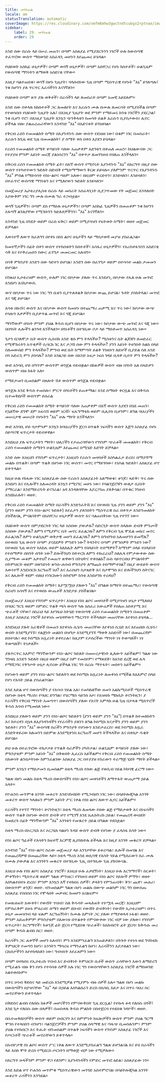```yaml
---
title: መገንጠል
locale: am
statusTranslation: automatic
coverImage: https://res.cloudinary.com/xmfm6mhw3gwctndtcubgx2rptnae/image/upload/v1740468922/small_cover_tratado_de_psicologia_revolucionaria_a4c0dca4e0.webp
sidebar:
    label: 29. መገንጠል
    order: 29
---
```

አንድ ሰው በራሱ ላይ በሠራ መጠን፣ በጣም አስጸያፊ የሚያደርጉንን ነገሮች ሁሉ ከውስጣዊ ተፈጥሮው ውስጥ ማስወገድ አስፈላጊ መሆኑን እየጨመረ ይሄዳል።

የህይወት አስከፊ ሁኔታዎች፣ በጣም ወሳኝ ሁኔታዎች፣ በጣም አስቸጋሪ የሆኑ ክስተቶች፣ ሁልጊዜም የውስጣዊ ማንነትን ለማወቅ አስደናቂ ናቸው።

እነዚያ ባልተጠበቁ፣ ወሳኝ በሆኑ ጊዜያት፣ ባላሰብነው ጊዜ በጣም ሚስጥራዊ የሆኑት "እኔ" ይገለጣሉ፤ ንቁ ከሆንን ያለ ጥርጥር እራሳችንን እናገኛለን።

የህይወት በጣም ጸጥ ያሉ ወቅቶች፣ በራሳችን ላይ ለመስራት በጣም አመቺ አይደሉም።

አንድ ሰው በቀላሉ ከክስተቶች ጋር ለመለየት እና እራሱን ሙሉ በሙሉ ለመርሳት በሚያስችል በጣም የተወሳሰቡ የህይወት ጊዜያት አሉ፤ በእነዚያ ጊዜያት ወደ ምንም የማይመሩ ከንቱ ነገሮችን ያደርጋል፤ ንቁ ቢሆን ኖሮ፣ በእነዚያ ጊዜያት እንኳን ጭንቅላቱን ከመሳት ይልቅ እራሱን ቢያስታውስ፣ ሊኖር ይችላል ብሎ ያልጠረጠራቸውን አንዳንድ "እኔ" በአድናቆት ይገነዘባል።

የቅርብ ራስን የመመልከት ስሜት በእያንዳንዱ ሰው ውስጥ የደነዘዘ ነው፤ በቁም ነገር በመስራት፣ እራሱን ከጊዜ ወደ ጊዜ በመመልከት፤ ያ ስሜት ቀስ በቀስ እያደገ ይሄዳል።

የራስን የመመልከት ስሜት ቀጣይነት ባለው አጠቃቀም እድገቱን በቀጠለ መጠን፣ ከህልውናው ጋር የተያያዘ ምንም አይነት መረጃ ያልነበረንን "እኔ" በቀጥታ ለመገንዘብ የበለጠ እንችላለን።

በቅርብ ራስን የመመልከት ስሜት ፊት፣ በእኛ ውስጥ የሚኖሩት እያንዳንዱ "እኔ" በእርግጥ በዚያ ሰው ውስጥ የተካተተውን ጉድለት በድብቅ የሚስማማውን ቅርጽ ይይዛሉ። ያለምንም ጥርጥር የእያንዳንዱ "እኔ" ምስል የማይሳሳት የስነ-ልቦና ጣዕም አለው፣ በዚህም ተረድተን፣ እንይዛለን፣ እንይዛለን፣ በተፈጥሮ ውስጣዊ ማንነቱን እና የሚለየውን ጉድለት እንይዛለን።

በመጀመሪያ ኤሶቴሪያሊስቱ በራሱ ላይ መስራት አስፈላጊነት ሲያጋጥመው የት መጀመር እንዳለበት አያውቅም ነገር ግን ሙሉ በሙሉ ግራ ተጋብቷል።

ወሳኝ ጊዜዎችን፣ በጣም ደስ የማይሉ ሁኔታዎችን፣ በጣም አስከፊ ጊዜዎችን በመጠቀም ንቁ ከሆንን አፋጣኝ ልንለያቸው የሚገቡንን ጉድለቶቻችንን፣ "እኔ" እናገኛለን።

አንዳንድ ጊዜ በንዴት ወይም በራስ ፍቅር፣ ወይም በሚያሳዝን የፍትወት ስሜት፣ ወዘተ መጀመር ይቻላል።

እውነተኛ ለውጥ ከፈለግን በየቀኑ በስነ ልቦና ሁኔታችን ላይ ማስታወሻ መያዝ ያስፈልጋል።

ከመተኛታችን በፊት በቀን ውስጥ የተከሰቱትን ክስተቶች፣ አሳፋሪ ሁኔታዎችን፣ የአሪስቶፋንስን አስደናቂ ሳቅ እና የሶቅራጠስን ስውር ፈገግታ መመርመር አለብን።

በሳቅ ምክንያት አንድን ሰው ጎድተን ይሆናል፣ አንድን ሰው በፈገግታ ወይም በተሳሳተ መልክ ታመመን ይሆናል።

በንጹህ ኢሶቴሪዝም ውስጥ, ሁሉም ነገር በቦታው ያለው ጥሩ እንደሆነ, በቦታው የሌለ ሁሉ መጥፎ እንደሆነ እናስታውስ.

ውሃ በቦታው ጥሩ ነው ነገር ግን ቤቱን ቢያጥለቀልቅ ከቦታው ውጪ ይሆናል፣ ጉዳት ያስከትላል፣ መጥፎ እና ጎጂ ይሆናል።

እሳቱ በኩሽና ውስጥ እና በቦታው ውስጥ ከመሆኑ በተጨማሪ ጠቃሚ እና ጥሩ ነው፤ ከቦታው ውጭ የሳሎን እቃዎችን ቢያቃጥል መጥፎ እና ጎጂ ይሆናል።

ማንኛውም በጎነት ምንም ያህል ቅዱስ ቢሆን በቦታው ጥሩ ነው፣ ከቦታው ውጭ መጥፎ እና ጎጂ ነው። በበጎነት ሌሎችን ልንጎዳ እንችላለን። በጎነቶችን በተገቢው ቦታ ላይ ማስቀመጥ አስፈላጊ ነው።

ጌታን በጋለሞታ ቤት ውስጥ ሲሰብክ አንድ ቄስ ምን ትላላችሁ? ሚስቱንና ሴት ልጆቹን ለመድፈር የሚሞክሩትን አጥቂዎች ሲባርክ ገር እና ታጋሽ ሰው ምን ትላላችሁ? ያንን አይነት ትዕግስት ከልክ በላይ ስለመውሰድ ምን ትላላችሁ? ምግብ ወደ ቤት ከማምጣት ይልቅ ገንዘቡን ለድሆች ቢያድል ስለ አንድ በጎ አድራጊ ምን ያስባሉ? አንድ አገልጋይ ሰው በአንድ አፍታ ነፍሰ ገዳይ ቢላዋ ቢሰጥ ምን ትላላችሁ?

ውድ አንባቢ ሆይ በግጥም ውስጥም ወንጀል ተደብቋል። በክፉዎች ውስጥ ብዙ በጎነት አለ በጻድቃን ውስጥም ብዙ ክፋት አለ።

የማይታመን ቢመስልም በጸሎት ሽቶ ውስጥም ወንጀል ተደብቋል።

ወንጀሉ እንደ ቅዱስ ተመስሎ፣ ምርጥ በጎነቶችን ይጠቀማል፣ እንደ ሰማዕት ቀርቧል እና በቅዱስ ቤተመቅደሶች ውስጥም ይሰራል

የቅርብ ራስን የመመልከት ስሜት ቀጣይነት ባለው አጠቃቀም በእኛ ውስጥ እያደገ በሄደ መጠን፣ የኋለኛው ደግሞ ደም አፍሳሽ ወይም ነርቭ፣ ፍሌግማቲክ ወይም ቢሊየስ ቢሆንም፣ ለግል ባህሪያችን መሠረታዊ መሠረት የሆኑትን "እኔ" ሁሉ ማየት እንችላለን።

ውድ አንባቢ ሆይ ባታምኑም እንኳን ከባህሪያችን ጀርባ በጥልቅ ነፍሳችን ውስጥ እጅግ አስጸያፊ የሆኑ ሰይጣናዊ ፍጥረታት ተደብቀዋል።

እንደዚህ ያሉ ፍጥረታትን ማየት፣ ህሊናችን የታጠረባቸውን የገሃነም ጭራቆች መመልከት፣ የቅርብ ራስን የመመልከት ስሜትን ሁልጊዜም እየጨመረ በሚሄድ እድገት ይቻላል።

አንድ ሰው እነዚህን የገሃነም ፍጥረታት፣ እነዚህን የራሱን መዛባቶች እስካልፈታ ድረስ፣ በማያሻማ መልኩ በጥልቅ፣ በጣም ጥልቅ በሆነው ነገር ውስጥ፣ መኖር የማይገባው፣ የአካል ጉድለት፣ አስጸያፊ ሆኖ ይቀጥላል።

ከዚህ ሁሉ የከፋው ነገር አስጸያፊው ሰው የራሱን አስጸያፊነት አለማወቁ፣ ቆንጆ፣ ጻድቅ፣ ጥሩ ሰው እንደሆነ እና የሌሎችን አለመረዳት እንኳን የሚናገር መሆኑ ነው፣ የባልንጀሮቹን ውለታ ቢስነት ያማርራል፣ እንደማይረዱት ይናገራል፣ ዕዳ እንዳለባቸው እያረጋገጠ ያለቅሳል፣ በጥቁር ገንዘብ እንደከፈሉት፣ ወዘተ.

የቅርብ ራስን የመመልከት ስሜት በራሳችን እንድንፈትሽ እና በተወሰነ ጊዜ ያንን ወይም ያንን "እኔ" (ያንን ወይም ያንን የስነ-ልቦና ጉድለት) እየፈታን ያለንበትን ሚስጥራዊ ስራ በቀጥታ እንድንመለከት ያስችለናል, ምናልባትም በአስቸጋሪ ሁኔታዎች ውስጥ እና ባልጠበቅነው ጊዜ የተገኘ ነው።

በህይወት ውስጥ በምታደርጉት ነገር ላይ አስበው ያውቃሉ? በድርጊት ውስጥ ስላለው ድብቅ ምንጮች አስበው ያውቃሉ? ለምን የሚያምር ቤት መኖር ይፈልጋሉ? ለምን የቅርብ ጊዜ ሞዴል መኪና መኖር ይፈልጋሉ? ለምን ሁልጊዜም ወቅታዊ መሆን ይፈልጋሉ? ለምን ስግብግብ አለመሆንን ይመኛሉ? በተወሰነ ጊዜ ውስጥ በጣም ያናደደዎት ምንድን ነው? ትላንትና በጣም ያሞገሰዎት ምንድን ነው? በተወሰነ ጊዜ ውስጥ ከእከሌ ወይም ከእከሊት ለምን የበላይነት ተሰማዎት? ከማንም በላይ የበላይነት የተሰማዎት በስንት ሰዓት ነው? ድሎችንህን ስትተርክ ለምን ተኩራራህ? ስለሌላ የምታውቀው ሰው ሲያማሙ መቆም አቃተህ? የመጠጥ ጽዋውን በትህትና ተቀበልክ? ሱስ ሳይኖርብህ ምናልባትም በትምህርት ወይም በወንድነት ጽንሰ-ሐሳብ ምክንያት ለማጨስ ተስማምተሃል? በዚያ ውይይት ውስጥ እውነተኛ እንደነበርክ እርግጠኛ ነህ? እና እራስህን ስታጸድቅ እና ስታሞግስ እና ድሎችንህን ስትናገር እና ለሌሎች ቀደም ብለህ የነገርከውን ስትደግም ከንቱ እንደሆንክ ተረዳህ?

የቅርብ ራስን የመመልከት ስሜት፣ እያሟሟህ ያለውን "እኔ" በግልጽ ከማየት በተጨማሪ፣ የውስጣዊ ስራህን አሳዛኝ እና የተወሰኑ ውጤቶች እንድታይ ያስችልሃል።

በመጀመሪያ እነዚህ የገሃነም ፍጥረታት፣ እነዚህ የስነ ልቦና መዛባቶች በሚያሳዝን ሁኔታ የሚለዩህ በባህር ግርጌ ወይም በምድር ጥልቅ ጫካ ውስጥ ካሉ አስፈሪ አውሬዎች የበለጠ አስቀያሚ እና ጭራቆች ናቸው፤ በስራህ ላይ እየገፋህ ስትሄድ የውስጣዊ ራስን የመመልከት ስሜትን በመጠቀም እነዚያ አስጸያፊ ነገሮች እየቀነሱ መሄዳቸውን ማረጋገጥ ትችላለህ። መጠናቸው እየቀነሰ ይሄዳል…

እንደነዚህ ያሉት አራዊቶች በመጠን እየቀነሱ ሲሄዱ መጠናቸው እየቀነሰ ሲሄድ እና እየጠበቡ ሲሄዱ፣ ውበት እንደሚያገኙ፣ የልጅነት መልክን በዝግታ እንደሚያገኙ ማወቅ አስደሳች ነው፤ በመጨረሻም ይበተናሉ፣ ወደ ኮስሚክ አቧራነት ይቀየራሉ፣ ከዚያም የታሰረችው ማንነት ነፃ ትወጣለች፣ ነፃ ትወጣለች፣ ትነቃለች።

ያለጥርጥር አእምሮ ማንኛውንም የስነ-ልቦና ጉድለት በመሠረታዊነት ሊለውጥ አይችልም፤ ግልጽ ነው ግንዛቤ አንድን ጉድለት በዚህ ወይም በዚያ ስም የመሰየም፣ የማጽደቅ፣ ከአንድ ደረጃ ወደ ሌላ የማሸጋገር የቅንጦት ሁኔታ ሊኖረው ይችላል ነገር ግን በራሱ ማጥፋት፣ መበተን አይችልም።

የሆነውን ወይም ያንን የስነ-ልቦና ጉድለትን ወደ ኮስሚክ አቧራነት ለመቀነስ የሚችል ከአእምሮ በላይ የሆነ የእሳት ኃይል ያስፈልገናል።

እንደ እድል ሆኖ በውስጣችን ያ የእባብ ሃይል አለ፣ የመካከለኛው ዘመን አልኬሚስቶች ሚስጥራዊ በሆነው ስቴላ ማሪስ፣ የባህር ድንግል፣ የሄርሜስ ሳይንስ አዞ፣ የአዝቴክ ሜክሲኮ ቶናንትዚን፣ ያ የራሳችን የቅርብ ማንነት አመጣጥ፣ በውስጣችን ያለው የእናት አምላክ ሁል ጊዜ በታላቁ ሚስጥሮች ቅዱስ እባብ የሚመሰለ ነው።

እንደዚህ ያለውን ወይም ያንን የስነ-ልቦና ጉድለትን (ያንን ወይም ያንን "እኔ") በጥልቅ ከተመለከትን እና ከተረዳን በኋላ ለእያንዳንዳችን የየራሳችን ያለንን ለግል ኮስሚክ እናታችን ያንን ወይም ያንን ጉድለት፣ ያንን "እኔ" ውስጣዊ ስራችን ምክንያት የሆነውን እንድታፈርስ፣ ወደ ኮስሚክ አቧራ እንድትቀይረው ከለመንን በድምጽ እንደሚቀንስ እርግጠኛ መሆን ትችላላችሁ እና በቀስታ ዱቄት ይሆናል።

ይህ ሁሉ በተፈጥሮው ተከታታይ የጥልቅ ስራዎችን ያካትታል፣ ሁልጊዜም ቀጣይነት ያለው ነው፣ ምክንያቱም ምንም አይነት "እኔ" በቅጽበት ሊፈርስ አይችልም። የቅርብ ራስን የመመልከት ስሜት በእውነት ልንበታትነው ከምንፈልገው አስጸያፊ ጋር በተያያዘ የስራውን ተራማጅ ሂደት ማየት ይችላል።

ምንም እንኳን የማይታመን ቢመስልም ስቴላ ማሪስ የሰው ልጅ የወሲብ ሃይል ኮከባዊ ፊርማ ነው።

ግልጽ በሆነ መልኩ ስቴላ ማሪስ በውስጣችን የስነ-ልቦና መዛባቶችን ለማጥፋት ውጤታማ ኃይል አላት።

የዮሐንስ መጥምቁ አንገት መቆረጥ እንድናስብበት የሚጋብዘን ነገር ነው፣ በሳይኮሎጂካል አንገት መቆረጥ ውስጥ ካላለፍን ምንም አይነት ሥር ነቀል የስነ ልቦና ለውጥ ሊኖር አይችልም።

የራሳችን የተገኘ ማንነት፣ ቶናንትዚን፣ ስቴላ ማሪስ ለመላው የሰው ልጅ የማይታወቅ እና በነፍሳችን ውስጥ ጥልቅ በሆነው ውስጥ ድብቅ ሆኖ የሚገኝ እንደ ኤሌክትሪክ ኃይል፣ የመጨረሻ ውህደት ከመደረጉ በፊት ማንኛውንም "እኔ" አንገቱን የመቁረጥ ኃይል በግልጽ ተደስቷል።

ስቴላ ማሪስ በኦርጋኒክ እና ኦርጋኒክ ባልሆነ ጉዳይ ውስጥ ድብቅ የሆነው ያ ፈላስፋ እሳት ነው።

የስነ ልቦና ግፊቶች የእሳትን ከፍተኛ እርምጃ ሊያስከትሉ ይችላሉ እና ከዚያ አንገት መቁረጥ ይቻላል።

አንዳንድ "እኔ" የስነ-ልቦና ስራው መጀመሪያ ላይ አንገታቸው ይቆረጣል፣ ሌሎች በመሃል እና የመጨረሻዎቹ በመጨረሻው ላይ። ስቴላ ማሪስ እንደ ወሲባዊ የእሳት ሃይል የሚሰራውን ስራ ሙሉ በሙሉ ያውቃል እና አንገትን መቁረጥ በተገቢው ጊዜ, በተገቢው ጊዜ ያከናውናል.

እነዚህ ሁሉ የስነ ልቦና አስጸያፊ ነገሮች፣ እነዚህ ሁሉ ፈቃደኝነት፣ እነዚህ ሁሉ እርግማኖች፣ ስርቆት፣ ምቀኝነት፣ ሚስጥራዊ ወይም ግልጽ ምንዝር፣ የገንዘብ ወይም የስነ ልቦና ሃይሎች ምኞት፣ ወዘተ እስካልተበተኑ ድረስ፣ ምንም እንኳን እኛ የተከበሩ ሰዎች፣ ቃላትን የምንጠብቅ፣ ቅን፣ ጨዋ፣ መሐሪ፣ በውስጥም ቆንጆ፣ ወዘተ. ብንመስልም ግልጽ በሆነ መልኩ በውጭ መልካም ነገር ግን በውስጡ አስጸያፊ የበሰበሰ ነገር የሞላበት መቃብር ከመሆን አናልፍም።

የመጽሐፍት እውቀት፣ የውሸት ጥበብ፣ ስለ ቅዱሳት መጻሕፍት የተሟላ መረጃ፣ እነዚህም የምስራቅም ይሁኑ ምዕራብ፣ ሰሜን ወይም ደቡብ፣ የውሸት ድብቅነት፣ የውሸት ኢሶቴሪዝም፣ በጥሩ ሁኔታ መመዝገብ ላይ ፍጹም እርግጠኝነት፣ ከሙሉ እምነት ጋር ያለው የማያወላዳ ኑፋቄ፣ ወዘተ. ምንም አይጠቅምም ምክንያቱም በእውነቱ በጥልቀት የምናውቀው ነገር ብቻ ነው ያለው፣ የገሃነም ፍጥረታት፣ እርግማኖች፣ ከቆንጆ ፊት ጀርባ የሚደበቁ ጭራቆች፣ ከአክብሮት ፊት ጀርባ፣ ከቅዱሱ መሪ በጣም ቅዱስ ልብስ ስር፣ ወዘተ.

ከራሳችን ጋር ሐቀኞች መሆን አለብን፣ ምን እንደምንፈልግ እንጠይቃለን፣ በጉጉት የተነሳ ወደ ግኖስቲክ ትምህርት የመጣን ከሆነ፣ አንገትን ማሳረፍ የማንፈልግ ከሆነ፣ እራሳችንን እያታለልን ነው፣ ርኩሰታችንን እየተከላከለን ነው፣ ግብዝነት እየፈጸምን ነው።

በጣም በተከበሩ የኢሶቴሪክ ጥበብ እና ድብቅነት ትምህርት ቤቶች ውስጥ ራሳቸውን እውን ለማድረግ የሚፈልጉ ብዙ ቅን የሆኑ የተሳሳቱ ሰዎች አሉ ነገር ግን የውስጣቸውን አስጸያፊ ነገሮች ለማስወገድ አልተወሰኑም።

በጥሩ ሀሳብ ቅድስና ላይ መድረስ እንደሚቻል የሚያምኑ ብዙ ሰዎች አሉ። ግልጽ በሆነ መልኩ በውስጣችን በያዝናቸው "እኔ" ላይ በኃይል እስካልሰራን ድረስ በአሳቢ እይታ እና በጥሩ ባህሪ ስር መኖራቸውን ይቀጥላሉ።

በቅድስና ልብስ የለበሱ ክፉዎች መሆናችንን የምናውቅበት ጊዜ ደርሷል፤ የተኩላ ቆዳ የለበሱ በጎች፤ እንደ ጌታ የለበሱ ሰው በላዎች፤ በመስቀሉ ቅዱስ ምልክት በስተጀርባ የተደበቁ ገዳዮች፣ ወዘተ.

በቤተመቅደሶቻችን ውስጥ ወይም በብርሃን እና ስምምነት ክፍሎቻችን ውስጥ ምንም ያህል ግርማ ሞገስ የተላበስን ብንሆን፣ ባልንጀሮቻችን ምንም ያህል ሰላማዊ እና ጣፋጭ ቢመስሉንም፣ ምንም ያህል የተከበርን እና ትሑት ብንመስልም በጥልቅ ነፍሳችን ውስጥ የገሃነም አስጸያፊ ነገሮች እና የጦርነቶች ጭራቆች መኖራቸውን ይቀጥላሉ።

በአብዮታዊ ስነ ልቦና ውስጥ ሥር ነቀል ለውጥ እንደሚያስፈልግ ግልጽ ይሆንልናል እና ይሄ በራሳችን ላይ እስከ ሞት ድረስ የሚደርስ ጦርነትን በማወጅ ብቻ ነው የሚቻለው።

በእርግጥ ሁላችንም ምንም ዋጋ የለንም፣ እያንዳንዳችን የምድር መጥፎ ዕድል፣ አስጸያፊው ነን።

እንደ እድል ሆኖ ዮሐንስ መጥምቁ ሚስጥራዊውን መንገድ አስተምሮናል፡ በሳይኮሎጂካል አንገት መቆረጥ ራሳችንን እንግደል።

